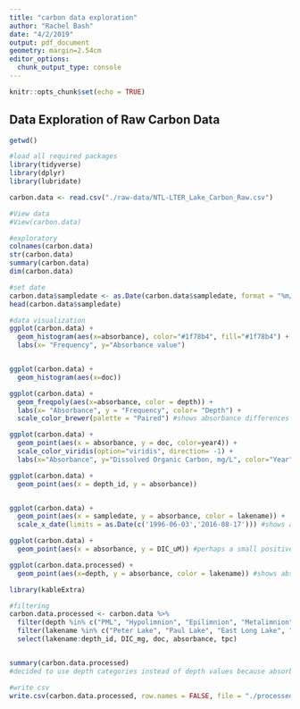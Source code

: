 ```yaml
---
title: "carbon data exploration"
author: "Rachel Bash"
date: "4/2/2019"
output: pdf_document
geometry: margin=2.54cm
editor_options: 
  chunk_output_type: console
---
```


```r
knitr::opts_chunk$set(echo = TRUE)
```

## Data Exploration of Raw Carbon Data


```r
getwd()

#load all required packages
library(tidyverse)
library(dplyr)
library(lubridate)

```



```r
carbon.data <- read.csv("./raw-data/NTL-LTER_Lake_Carbon_Raw.csv")

#View data
#View(carbon.data)
```

```r
#exploratory
colnames(carbon.data)
str(carbon.data)
summary(carbon.data)
dim(carbon.data)
```

```r
#set date
carbon.data$sampledate <- as.Date(carbon.data$sampledate, format = "%m/%d/%y")
head(carbon.data$sampledate)
```

```r
#data visualization
ggplot(carbon.data) +
  geom_histogram(aes(x=absorbance), color="#1f78b4", fill="#1f78b4") +
  labs(x= "Frequency", y="Absorbance value")


ggplot(carbon.data) +
  geom_histogram(aes(x=doc))

ggplot(carbon.data) +
  geom_freqpoly(aes(x=absorbance, color = depth)) +
  labs(x= "Absorbance", y = "Frequency", color= "Depth") +
  scale_color_brewer(palette = "Paired") #shows absorbance differences depending on depth in lake

ggplot(carbon.data) +
  geom_point(aes(x = absorbance, y = doc, color=year4)) +
  scale_color_viridis(option="viridis", direction= -1) +
  labs(x="Absorbance", y="Dissolved Organic Carbon, mg/L", color="Year") #absorbance and doc positively linearly related

ggplot(carbon.data) +
  geom_point(aes(x = depth_id, y = absorbance))


ggplot(carbon.data) +
  geom_point(aes(x = sampledate, y = absorbance, color = lakename)) + 
  scale_x_date(limits = as.Date(c('1996-06-03','2016-08-17'))) #shows absorbance over time

ggplot(carbon.data) +
  geom_point(aes(x = absorbance, y = DIC_uM)) #perhaps a small positive correlation between absorbance and DIC

ggplot(carbon.data.processed) +
  geom_point(aes(x=depth, y = absorbance, color = lakename)) #shows absorbance by depth and lakename

library(kableExtra)


```

```r
#filtering
carbon.data.processed <- carbon.data %>%
  filter(depth %in% c("PML", "Hypolimnion", "Epilimnion", "Metalimnion")) %>%
  filter(lakename %in% c("Peter Lake", "Paul Lake", "East Long Lake", "Tuesday Lake", "West Long Lake")) %>%
  select(lakename:depth_id, DIC_mg, doc, absorbance, tpc)


summary(carbon.data.processed)
#decided to use depth categories instead of depth values because absorbance and doc are only measured using Epi, Meta, and Hypo categorizations

```

```r
#write csv
write.csv(carbon.data.processed, row.names = FALSE, file = "./processed-data/NTL-LTER_Carbon_Data_Processed.csv")
```
 
